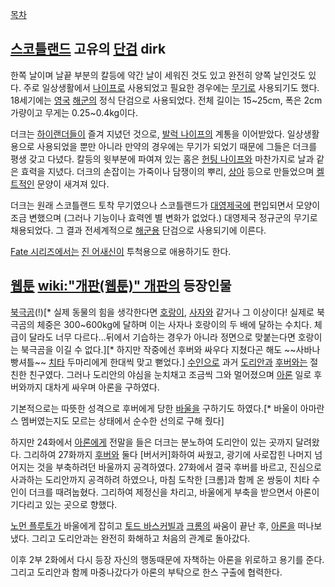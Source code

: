 [[목차]]

== [[스코틀랜드]] 고유의 [[단검]] dirk == 
한쪽 날이며 날끝 부분의 칼등에 약간 날이 세워진 것도 있고 완전히 양쪽 날인것도 있다. 주로 일상생활에서 [[나이프]]로 사용되었고 필요한 경우에는 [[무기]]로 사용되기도 했다. 18세기에는 [[영국]] [[해군]]의 정식 단검으로 사용되었다. 전체 길이는 15~25cm, 폭은 2cm 가량이고 무게는 0.25~0.4kg이다.

더크는 [[하이랜더]]들이 즐겨 지녔던 것으로, [[발럭 나이프]]의 계통을 이어받았다. 일상생활용으로 사용되었을 뿐만 아니라 만약의 경우에는 무기가 되었기 때문에 그들은 더크를 평생 갖고 다녔다. 칼등의 윗부분에 파여져 있는 홈은 [[헌팅 나이프]]와 마찬가지로 날과 같은 효력을 지녔다. 더크의 손잡이는 가죽이나 담쟁이의 뿌리, [[상아]] 등으로 만들었으며 [[켈트]]적인 문양이 새겨져 있다.

더크는 원래 스코틀랜드 토착 무기였으나 스코틀랜드가 [[대영제국]]에 편입되면서 모양이 조금 변했으며 (그러나 기능이나 효력엔 별 변화가 없었다.) 대영제국 정규군의 무기로 채용되었다. 그 결과 전세계적으로 [[해군]]용 단검으로 사용되기에 이른다. 

[[Fate 시리즈]]에서는 [[진 어새신]]이 투척용으로 애용하기도 한다.

== [[웹툰]] [[wiki:"개판(웹툰)" 개판]]의 등장인물 ==
[[북극곰]](!)[* 실제 동물의 힘을 생각한다면 [[호랑이]], [[사자]]와 같거나 그 이상이다! 실제로 북극곰의 체중은 300~600kg에 달하며 이는 사자나 호랑이의 두 배에 달하는 수치다. 체급이 달라도 너무 다르다...뒤에서 기습하는 경우가 아니라 정면으로 맞붙는다면 호랑이는 북극곰을 이길 수 없다.][* 하지만 작중에선 후버와 싸우다 지쳤다곤 해도 ~~사바나 빵셔틀~~ [[치타]] 두마리에게 한대씩 맞고 뻗었다.] [[수인]]으로 과거 [[도리안]]과 [[후버]]와는 절친한 친구였다. 그러나 도리안의 야심을 눈치채고 조금씩 그와 멀어졌으며 [[아론]] 일로 후버와까지 대차게 싸우며 아론을 구하였다.

기본적으로는 따뜻한 성격으로 후버에게 당한 [[바울]]을 구하기도 하였다.[* 바울이 아마란스 멤버였는지도 모르는 상태에서 순수한 선의로 구해 줬다]

하지만 24화에서 [[아론]]에게 전말을 들은 더크는 분노하여 도리안이 있는 곳까지 달려왔다. 그리하여 27화까지 [[후버]]와 둘다 [버서커]화하여 싸웠고, 광기에 사로잡힌 나머지 넘어지는 것을 부축하려던 바울까지 공격하였다. 27화에서 결국 후버를 바르고, 진심으로 사과하는 도리안까지 공격하려 하였으나, 마침 도착한 [크롬]과 함께 온 쌍둥이 치타 수인이 더크를 때려눕혔다. 그리하여 제정신을 차리고, 바울에게 부축을 받으면서 아론이 기다리고 있는 곳으로 향했다.

[[노먼 플루토]]가 바울에게 잡히고 [[토드 바스커빌]]과 [[크롬]]의 싸움이 끝난 후, [[아론]]을 떠나보냈다. 그리고 도리안과는 완전히 화해하고 처음의 관계로 돌아갔다.

이후 2부 2화에서 다시 등장 자신의 행동때문에 자책하는 아론을 위로하고 용기를 준다.
그리고 도리안과 함께 마중나갔다가 아론의 부탁으로 한스 구출에 협력한다.
